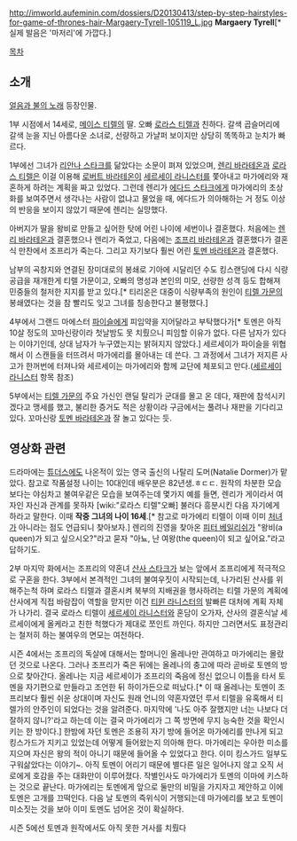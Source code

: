 http://imworld.aufeminin.com/dossiers/D20130413/step-by-step-hairstyles-for-game-of-thrones-hair-Margaery-Tyrell-105119_L.jpg
'''Margaery Tyrell'''[* 실제 발음은 '마저리'에 가깝다.]

[[목차]]
== 소개 ==
[[얼음과 불의 노래]] 등장인물. 

1부 시점에서 14세로, [[메이스 티렐]]의 딸. 오빠 [[로라스 티렐]]과 친하다. 갈색 곱슬머리에 갈색 눈을 지닌 아름다운 소녀로, 선량하고 가냘퍼 보이지만 상당히 똑똑하고 눈치가 빠르다.  

1부에선 그녀가 [[리안나 스타크]]를 닮았다는 소문이 펴져 있었으며, [[렌리 바라테온]]과 [[로라스 티렐]]은 이걸 이용해 [[로버트 바라테온]]이 [[세르세이 라니스터]]를 쫓아내고 마가에리와 재혼하게 하려는 계획을 짜고 있었다. 그런데 렌리가 [[에다드 스타크]]에게 마가에리의 초상화를 보여주면서 생각나는 사람이 없냐고 물었을 때, 에다드가 의아해하는 거 정도 이상의 반응을 보이지 않았기 때문에 렌리는 실망했다.

아버지가 딸을 왕비로 만들고 싶어한 탓에 어린 나이에 세번이나 결혼했다. 처음에는 [[렌리 바라테온]]과 결혼했으나 렌리가 죽었고, 다음에는 [[조프리 바라테온]]과 결혼했다가 결혼식 만찬에서 조프리가 죽는다. 그리고 자기보다 훨씬 어린 [[토멘 바라테온]]과 결혼했다. 

남부의 곡창지와 연결된 장미대로의 봉쇄로 기아에 시달리던 수도 킹스랜딩에 다시 식량 공급을 재개한게 티렐 가문이고, 오빠의 명성과 본인의 미모, 선량한 성격 등도 합해져 민중들의 철저한 지지를 받고 있다.[* 티리온은 대중이 식량부족의 원인이 [[티렐 가문]]의 봉쇄였다는 것을 참 빨리도 잊고 그녀를 칭송한다고 불평했다.]

4부에서 그랜드 마에스터 [[파이슬]]에게 피임약을 지어달라고 부탁했다가[* 토멘은 아직 10살 정도의 꼬마신랑이라 첫날밤도 못 치뤘으니 피임할 이유가 없다. 다른 남자가 있다는 이야기인데, 상대 남자가 누구였는지는 밝혀지지 않았다.] 세르세이가 파이슬을 위협해서 이 스캔들을 터뜨려서 마가에리를 몰아내는 데 쓴다. 그 과정에서 그녀가 저지른 사고가 한꺼번에 터져나와 세르세이는 마가에리와 함께 교단에 체포되고 만다.([[세르세이 라니스터]] 항목 참조)

5부에서는 [[티렐 가문]]의 주요 가신인 랜딜 탈리가 군대를 몰고 온 데다, 재판에 참석시키겠다고 맹세를 했고, 불리한 증거도 적은 상황이라 구금에서는 풀려나 재판을 기다리고 있다. 꼬마신랑 [[토멘 바라테온]]과 잘 놀고 있다는 듯. 

== 영상화 관련 ==
드라마에는 [[튜더스]]에도 나온적이 있는 영국 출신의 나탈리 도머(Natalie Dormer)가 맡았다. 참고로 작품설정 나이는 10대인데 배우분은 82년생.ㅎㄷㄷ. 원작의 차분한 모습보다는 야심차고 불여우같은 모습을 보여주는데 몇가지 예를 들면, 렌리가 게이라서 여자인 자신과 관계를 못하자 [wiki:"로라스 티렐"오빠] 불러다 흥분시킨 다음 자기에게 하라고 말한다. 이때 '''작중 그녀의 나이 16세'''.[* 참고로 마가에리 티렐이 이때 이미 [[처녀]]가 아니라는 점도 언급되니 찾아보자.] 렌리의 진영을 찾아온 [[피터 베일리쉬]]가 "왕비(a queen)가 되고 싶으시오?"라고 묻자 "아뇨, 난 여왕(the queen)이 되고 싶어요."라고 답하기도.

2부 마지막 화에서는 조프리의 약혼녀 [[산사 스타크]]가 보는 앞에서 조프리에게 적극적으로 구혼을 한다. 3부에서 본격적인 그녀의 불여우짓이 시작되는데, 나가리된 산사를 위해주는척 하며 로라스 티렐과 결혼시켜 북부의 지배권을 행사하려는 티렐 가문의 계획에 산사에게 직접 바람잡이 역할을 맏지만 이건 [[티윈 라니스터]]의 발빠른 대처에 계획 자체가 나가리. 결국 로라스 티렐이 [[세르세이 라니스터]]와 혼담이 오가자, 산사의 결혼식날 세르세이에게 올케라고 친한 척했다가 제대로 쪼인트 까인다. 하지만 그러면서도 표정관리는 철저히 하는 불여우의 면모는 여전하다.

시즌 4에서는 조프리의 독살에 대해서는 할머니인 올레나만 관여하고 마가에리는 몰랐던 것으로 나온다. 그러나 조프리가 죽은 뒤에는 올레나의 충고에 따라 곧바로 토멘의 방으로 찾아간다. 올레나는 지금 세르세이가 조프리의 죽음에 정신 없으니 이틈을 타서 토멘을 자기편으로 만들라고 조언한 뒤 하이가든으로 떠났다.[* 이 때 올레나는 토멘이 조프리보다 훨씬 쉬운 상대이며 자신도 원래 언니의 약혼자였던 루서 티렐을 유혹해서 티렐가의 안주인이 되었다는 것을 알려준다. 마지막에 '나도 아주 잘했지만 너는 나보다 더 잘하지 않니?'라고 하는데 이는 결국 마가에리가 그 쪽 방면에 무지 능숙한 것을 확인시키는 한 방이다.] 한밤에 자던 토멘은 조용히 자기 방에 들어온 마가에리를 만나게 되고 킹스가드가 지키고 있었는데 어떻게 들어왔는지 의아해 한다. 마가에리는 우아한 미소를 지으며 자신은 왕의 적이 아니기 때문에 들어올 수 있었다고 한다. 이미 킹스가드 일부도 구워삶았다는 이야기~. 아직 토멘이 어리기 때문에 별다른 일은 일어나지 않고 오직 서로에게 호감을 주는 대화만이 이루어졌다. 작별인사도 마가에리가 토멘의 이마에 키스하는 것으로 끝난다. 마가에리는 토멘에게 앞으로 둘만의 비밀을 가지자고 제안하고 이에 토멘은 고개를 끄떡인다. 다음 날 토멘의 즉위식이 거행되는데 마가에리를 보고 토멘이 미소짓는 것을 보아 이미 토멘도 넘어온 것이 확실하다.

시즌 5에선 토멘과 원작에서도 아직 못한 거사를 치뤘다     
